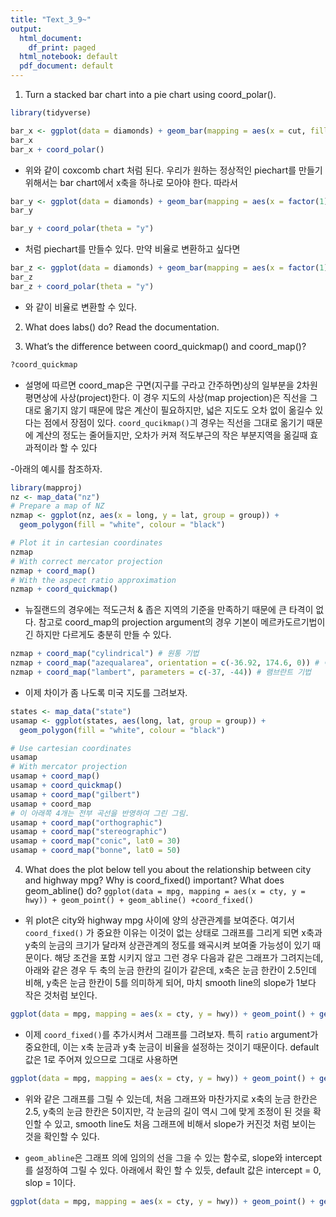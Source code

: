 ```yaml
---
title: "Text_3_9~"
output:
  html_document:
    df_print: paged
  html_notebook: default
  pdf_document: default
---
```

1. Turn a stacked bar chart into a pie chart using coord_polar().

```r
library(tidyverse)
```

```r

bar_x <- ggplot(data = diamonds) + geom_bar(mapping = aes(x = cut, fill = cut),width = 1)
bar_x
bar_x + coord_polar()

```

- 위와 같이 coxcomb chart 처럼 된다. 우리가 원하는 정상적인 piechart를 만들기 위해서는 bar chart에서 x축을 하나로 모아야 한다. 따라서



```r
bar_y <- ggplot(data = diamonds) + geom_bar(mapping = aes(x = factor(1), fill = factor(cut)), width = 1)
bar_y

bar_y + coord_polar(theta = "y") 
```

- 처럼 piechart를 만들수 있다. 만약 비율로 변환하고 싶다면 

```r
bar_z <- ggplot(data = diamonds) + geom_bar(mapping = aes(x = factor(1), fill = factor(cut)), width = 1, position = "fill")
bar_z
bar_z + coord_polar(theta = "y")
```

- 와 같이 비율로 변환할 수 있다.


2. What does labs() do? Read the documentation.





3. What’s the difference between coord_quickmap() and coord_map()?


```r
?coord_quickmap

```
- 설명에 따르면 coord_map은 구면(지구를 구라고 간주하면)상의 일부분을 2차원 평면상에 사상(project)한다. 이 경우 지도의 사상(map projection)은 직선을 그대로 옮기지 않기 때문에 많은 계산이 필요하지만, 넓은 지도도 오차 없이 옮길수 있다는 점에서 장점이 있다. `coord_qucikmap()`긔 경우는 직선을 그대로 옮기기 때문에 계산의 정도는 줄어들지만, 오차가 커져 적도부근의 작은 부분지역을 옮길때 효과적이라 할 수 있다

-아래의 예시를 참조하자.

```r
library(mapproj)
nz <- map_data("nz")
# Prepare a map of NZ
nzmap <- ggplot(nz, aes(x = long, y = lat, group = group)) +
  geom_polygon(fill = "white", colour = "black")

# Plot it in cartesian coordinates
nzmap
# With correct mercator projection
nzmap + coord_map()
# With the aspect ratio approximation
nzmap + coord_quickmap()
```

- 뉴질랜드의 경우에는 적도근처 & 좁은 지역의 기준을 만족하기 때문에 큰 타격이 없다. 참고로 coord_map의 projection argument의 경우 기본이 메르카도르기법이긴 하지만 다르게도 충분히 만들 수 있다.

```r
nzmap + coord_map("cylindrical") # 원통 기법 
nzmap + coord_map("azequalarea", orientation = c(-36.92, 174.6, 0)) # 이퀄 에이리어 기법
nzmap + coord_map("lambert", parameters = c(-37, -44)) # 램브란트 기법 

```


- 이제 차이가 좀 나도록 미국 지도를 그려보자.

```r
states <- map_data("state")
usamap <- ggplot(states, aes(long, lat, group = group)) +
  geom_polygon(fill = "white", colour = "black")

# Use cartesian coordinates
usamap
# With mercator projection
usamap + coord_map()
usamap + coord_quickmap()
usamap + coord_map("gilbert")
usamap + coord_map
# 이 아래쪽 4개는 전부 곡선을 반영하여 그린 그림.
usamap + coord_map("orthographic")
usamap + coord_map("stereographic")
usamap + coord_map("conic", lat0 = 30)
usamap + coord_map("bonne", lat0 = 50)

```





4. What does the plot below tell you about the relationship between city and highway mpg? Why is coord_fixed() important? What does geom_abline() do?
`ggplot(data = mpg, mapping = aes(x = cty, y = hwy)) + geom_point() + geom_abline() +coord_fixed()`

-  위 plot은 city와 highway mpg 사이에 양의 상관관계를 보여준다. 여기서 `coord_fixed()` 가 중요한 이유는 이것이 없는 상태로 그래프를 그리게 되면 x축과 y축의 눈금의 크기가 달라져 상관관계의 정도를 왜곡시켜 보여줄 가능성이 있기 때문이다. 해당 조건을 포함 시키지 않고 그런 경우 다음과 같은 그래프가 그려지는데, 아래와 같은 경우 두 축의 눈금 한칸의 길이가 같은데, x축은 눈금 한칸이 2.5인데 비해, y축은 눈금 한칸이 5를 의미하게 되어, 마치 smooth line의 slope가 1보다 작은 것처럼 보인다. 


```r
ggplot(data = mpg, mapping = aes(x = cty, y = hwy)) + geom_point() + geom_smooth(method = "lm", se = FALSE)
```

- 이제 `coord_fixed()`를 추가시켜서 그래프를 그려보자. 특히 `ratio` argument가 중요한데, 이는 x축 눈금과 y축 눈금이 비율을 설정하는 것이기 때문이다. default 값은 1로 주어져 있으므로 그대로 사용하면 


```r
ggplot(data = mpg, mapping = aes(x = cty, y = hwy)) + geom_point() + geom_smooth(method = "lm", se = FALSE) + coord_fixed()
```



- 위와 같은 그래프를 그릴 수 있는데, 처음 그래프와 마찬가지로 x축의 눈금 한칸은 2.5, y축의 눈금 한칸은 5이지만, 각 눈금의 길이 역시 그에 맞게 조정이 된 것을 확인할 수 있고, smooth line도 처음 그래프에 비해서 slope가 커진것 처럼 보이는 것을 확인할 수 있다.

- `geom_abline`은 그래프 의에 임의의 선을 그을 수 있는 함수로, slope와 intercept를 설정하여 그릴 수 있다. 아래에서 확인 할 수 있듯, default 값은 intercept = 0, slop = 1이다. 


```r
ggplot(data = mpg, mapping = aes(x = cty, y = hwy)) + geom_point() + geom_abline() + coord_cartesian(xlim = c(0,50), ylim = c(0, 50))
```









